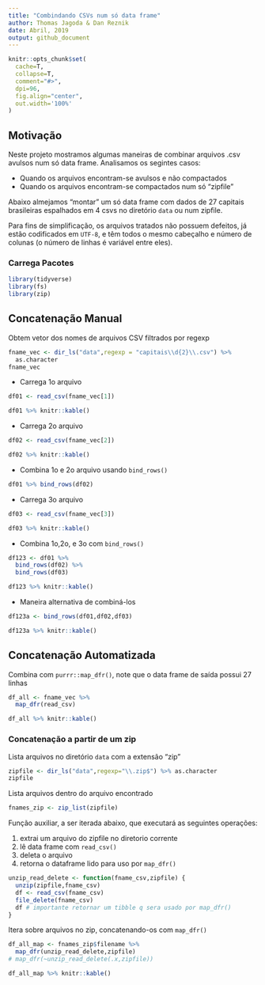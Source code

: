 ```yaml
---
title: "Combindando CSVs num só data frame"
author: Thomas Jagoda & Dan Reznik
date: Abril, 2019
output: github_document
---
```


```r
knitr::opts_chunk$set(
  cache=T,
  collapse=T,
  comment="#>",
  dpi=96,
  fig.align="center",
  out.width='100%'
)
```

## Motivação 

Neste projeto mostramos algumas maneiras de combinar arquivos .csv avulsos num só data frame. Analisamos os segintes casos:

* Quando os arquivos encontram-se avulsos e não compactados
* Quando os arquivos encontram-se compactados num só "zipfile"

Abaixo almejamos "montar" um só data frame com dados de 27 capitais brasileiras espalhados em 4 csvs no diretório `data` ou num zipfile.

Para fins de simplificação, os arquivos tratados não possuem defeitos, já estão codificados em `UTF-8`, e têm todos o mesmo cabeçalho e número de colunas (o número de linhas é variável entre eles).

### Carrega Pacotes

```r
library(tidyverse)
library(fs)
library(zip)
```

## Concatenação Manual

Obtem vetor dos nomes de arquivos CSV filtrados por regexp

```r
fname_vec <- dir_ls("data",regexp = "capitais\\d{2}\\.csv") %>%
  as.character
fname_vec
```

* Carrega 1o arquivo

```r
df01 <- read_csv(fname_vec[1])
```

```r
df01 %>% knitr::kable()
```

* Carrega 2o arquivo

```r
df02 <- read_csv(fname_vec[2])
```

```r
df02 %>% knitr::kable()
```

* Combina 1o e 2o arquivo usando `bind_rows()`

```r
df01 %>% bind_rows(df02)
```

* Carrega 3o arquivo 

```r
df03 <- read_csv(fname_vec[3])
```

```r
df03 %>% knitr::kable()
```

* Combina 1o,2o, e 3o com `bind_rows()`

```r
df123 <- df01 %>%
  bind_rows(df02) %>%
  bind_rows(df03)
```

```r
df123 %>% knitr::kable()
```

* Maneira alternativa de combiná-los

```r
df123a <- bind_rows(df01,df02,df03)
```

```r
df123a %>% knitr::kable()
```

## Concatenação Automatizada

Combina com `purrr::map_dfr()`, note que o data frame de saída possui 27 linhas

```r
df_all <- fname_vec %>%
  map_dfr(read_csv)
```

```r
df_all %>% knitr::kable()
```

### Concatenação a partir de um zip

Lista arquivos no diretório `data` com a extensão "zip"

```r
zipfile <- dir_ls("data",regexp="\\.zip$") %>% as.character
zipfile
```

Lista arquivos dentro do arquivo encontrado

```r
fnames_zip <- zip_list(zipfile)
```

Função auxiliar, a ser iterada abaixo, que executará as
seguintes operações:

1. extrai um arquivo do zipfile no diretorio corrente
1. lê data frame com `read_csv()`
1. deleta o arquivo
1. retorna o dataframe lido para uso por `map_dfr()`

```r
unzip_read_delete <- function(fname_csv,zipfile) {
  unzip(zipfile,fname_csv)
  df <- read_csv(fname_csv)
  file_delete(fname_csv)
  df # importante retornar um tibble q sera usado por map_dfr()
}
```

Itera sobre arquivos no zip, concatenando-os com `map_dfr()`

```r
df_all_map <- fnames_zip$filename %>%
  map_dfr(unzip_read_delete,zipfile)
# map_dfr(~unzip_read_delete(.x,zipfile))
```

```r
df_all_map %>% knitr::kable()
```

